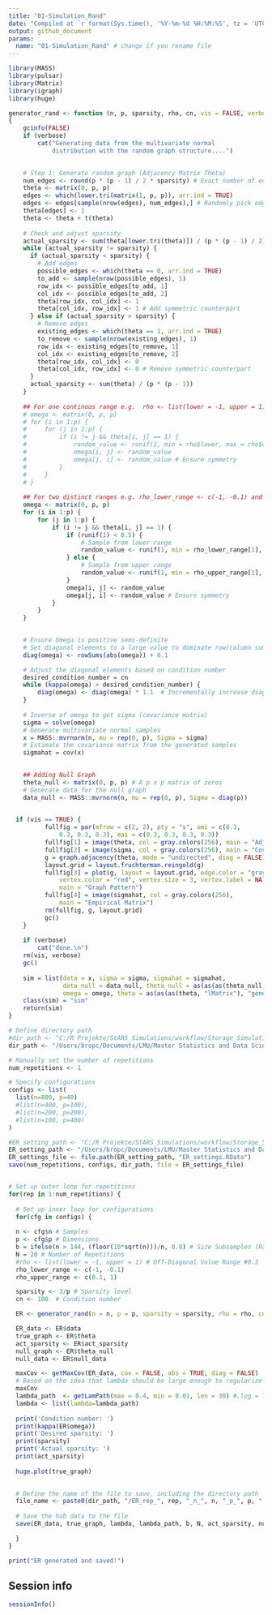 ```yaml
---
title: "01-Simulation_Rand"
date: "Compiled at `r format(Sys.time(), '%Y-%m-%d %H:%M:%S', tz = 'UTC')` UTC"
output: github_document
params:
  name: "01-Simulation_Rand" # change if you rename file
---
```


```r

library(MASS)
library(pulsar)
library(Matrix)
library(igraph)
library(huge)

generator_rand <- function (n, p, sparsity, rho, cn, vis = FALSE, verbose = TRUE) 
{
    gcinfo(FALSE)
    if (verbose) 
        cat("Generating data from the multivariate normal 
            distribution with the random graph structure....")

  
    # Step 1: Generate random graph (Adjacency Matrix Theta)
    num_edges <- round(p * (p - 1) / 2 * sparsity) # Exact number of edges for sparsity 3/p
    theta <- matrix(0, p, p)
    edges <- which(lower.tri(matrix(1, p, p)), arr.ind = TRUE)
    edges <- edges[sample(nrow(edges), num_edges),] # Randomly pick edges
    theta[edges] <- 1
    theta <- theta + t(theta)
    
    # Check and adjust sparsity
    actual_sparsity <- sum(theta[lower.tri(theta)]) / (p * (p - 1) / 2)
    while (actual_sparsity != sparsity) {
      if (actual_sparsity < sparsity) {
        # Add edges
        possible_edges <- which(theta == 0, arr.ind = TRUE)
        to_add <- sample(nrow(possible_edges), 1)
        row_idx <- possible_edges[to_add, 1]
        col_idx <- possible_edges[to_add, 2]
        theta[row_idx, col_idx] <- 1
        theta[col_idx, row_idx] <- 1 # Add symmetric counterpart
      } else if (actual_sparsity > sparsity) {
        # Remove edges
        existing_edges <- which(theta == 1, arr.ind = TRUE)
        to_remove <- sample(nrow(existing_edges), 1)
        row_idx <- existing_edges[to_remove, 1]
        col_idx <- existing_edges[to_remove, 2]
        theta[row_idx, col_idx] <- 0
        theta[col_idx, row_idx] <- 0 # Remove symmetric counterpart
      }
      actual_sparsity <- sum(theta) / (p * (p - 1))
    }
    
    ## For one continous range e.g.  rho <- list(lower = -1, upper = 1)
    # omega <- matrix(0, p, p)
    # for (i in 1:p) {
    #     for (j in 1:p) {
    #         if (i != j && theta[i, j] == 1) {
    #             random_value <- runif(1, min = rho$lower, max = rho$upper)
    #             omega[i, j] <- random_value
    #             omega[j, i] <- random_value # Ensure symmetry
    #         }
    #     }
    # }
    
    ## For two distinct ranges e.g. rho_lower_range <- c(-1, -0.1) and rho_upper_range <- c(0.1, 1)
    omega <- matrix(0, p, p)
    for (i in 1:p) {
        for (j in 1:p) {
            if (i != j && theta[i, j] == 1) {
                if (runif(1) < 0.5) {
                    # Sample from lower range
                    random_value <- runif(1, min = rho_lower_range[1], max = rho_lower_range[2])
                } else {
                    # Sample from upper range
                    random_value <- runif(1, min = rho_upper_range[1], max = rho_upper_range[2])
                }
                omega[i, j] <- random_value
                omega[j, i] <- random_value # Ensure symmetry
            }
        }
    }
    

    # Ensure Omega is positive semi-definite
    # Set diagonal elements to a large value to dominate row/column sums
    diag(omega) <- rowSums(abs(omega)) + 0.1

    # Adjust the diagonal elements based on condition number
    desired_condition_number = cn
    while (kappa(omega) > desired_condition_number) {
        diag(omega) <- diag(omega) * 1.1  # Incrementally increase diagonal elements
    }
    
    # Inverse of omega to get sigma (covariance matrix)
    sigma = solve(omega) 
    # Generate multivariate normal samples
    x = MASS::mvrnorm(n, mu = rep(0, p), Sigma = sigma)
    # Estimate the covariance matrix from the generated samples
    sigmahat = cov(x)

    
    ## Adding Null Graph
    theta_null <- matrix(0, p, p) # A p x p matrix of zeros
    # Generate data for the null graph
    data_null <- MASS::mvrnorm(n, mu = rep(0, p), Sigma = diag(p))
    

  if (vis == TRUE) {
          fullfig = par(mfrow = c(2, 2), pty = "s", omi = c(0.3, 
              0.3, 0.3, 0.3), mai = c(0.3, 0.3, 0.3, 0.3))
          fullfig[1] = image(theta, col = gray.colors(256), main = "Adjacency Matrix")
          fullfig[2] = image(sigma, col = gray.colors(256), main = "Covariance Matrix")
          g = graph.adjacency(theta, mode = "undirected", diag = FALSE)
          layout.grid = layout.fruchterman.reingold(g)
          fullfig[3] = plot(g, layout = layout.grid, edge.color = "gray50", 
              vertex.color = "red", vertex.size = 3, vertex.label = NA, 
              main = "Graph Pattern")
          fullfig[4] = image(sigmahat, col = gray.colors(256), 
              main = "Empirical Matrix")
          rm(fullfig, g, layout.grid)
          gc()
    }
    
    if (verbose) 
        cat("done.\n")
    rm(vis, verbose)
    gc()
    
    sim = list(data = x, sigma = sigma, sigmahat = sigmahat, 
               data_null = data_null, theta_null = as(as(as(theta_null, "lMatrix"), "generalMatrix"), "CsparseMatrix"),
               omega = omega, theta = as(as(as(theta, "lMatrix"), "generalMatrix"), "CsparseMatrix"), act_sparsity = actual_sparsity) 
    class(sim) = "sim"
    return(sim)
}


```


```r

# Define directory path
#dir_path <- "C:/R Projekte/StARS_Simulations/workflow/Storage_Simulation_Hub"
dir_path <- "/Users/bropc/Documents/LMU/Master Statistics and Data Science/Masterarbeit/R Master/StARS_Simulations/workflow/Storage_Simulation_ER"

# Manually set the number of repetitions
num_repetitions <- 1

# Specify configurations
configs <- list(
  list(n=800, p=40)
  #list(n=400, p=100),
  #list(n=200, p=200),
  #list(n=100, p=400)
)

#ER_setting_path <- "C:/R Projekte/StARS_Simulations/workflow/Storage_Settings/"
ER_setting_path <- "/Users/bropc/Documents/LMU/Master Statistics and Data Science/Masterarbeit/R Master/StARS_Simulations/workflow/Storage_Settings/"
ER_settings_file <- file.path(ER_setting_path, "ER_settings.RData")
save(num_repetitions, configs, dir_path, file = ER_settings_file)


# Set up outer loop for repetitions
for(rep in 1:num_repetitions) {
  
  # Set up inner loop for configurations
  for(cfg in configs) {
    
  n <- cfg$n # Samples
  p <- cfg$p # Dimensions
  b = ifelse(n > 144, (floor(10*sqrt(n)))/n, 0.8) # Size Subsamples (Ratio)
  N = 20 # Number of Repetitions
  #rho <- list(lower = -1, upper = 1) # Off-Diagonal Value Range #0.3
  rho_lower_range <- c(-1, -0.1)
  rho_upper_range <- c(0.1, 1)

  sparsity <- 3/p # Sparsity level
  cn <- 100  # Condition number

  ER <- generator_rand(n = n, p = p, sparsity = sparsity, rho = rho, cn = cn, vis = F)

  ER_data <- ER$data
  true_graph <- ER$theta
  act_sparsity <- ER$act_sparsity
  null_graph <- ER$theta_null
  null_data <- ER$null_data

  maxCov <- getMaxCov(ER_data, cov = FALSE, abs = TRUE, diag = FALSE) 
  # Based on the idea that lambda should be large enough to regularize the strongest relationships in the data.
  maxCov
  lambda_path  <- getLamPath(max = 0.4, min = 0.01, len = 30) #,log = TRUE
  lambda <- list(lambda=lambda_path)
  
  print('Condition number: ')
  print(kappa(ER$omega))
  print('Desired sparsity: ')
  print(sparsity)
  print('Actual sparsity: ')
  print(act_sparsity)
  
  huge.plot(true_graph)
  

  # Define the name of the file to save, including the directory path
  file_name <- paste0(dir_path, "/ER_rep_", rep, "_n_", n, "_p_", p, ".RData")
  
  # Save the hub data to the file
  save(ER_data, true_graph, lambda, lambda_path, b, N, act_sparsity, null_data, null_graph, file = file_name) 

  }
}

print("ER generated and saved!")
```



## Session info
```r
sessionInfo()
```




